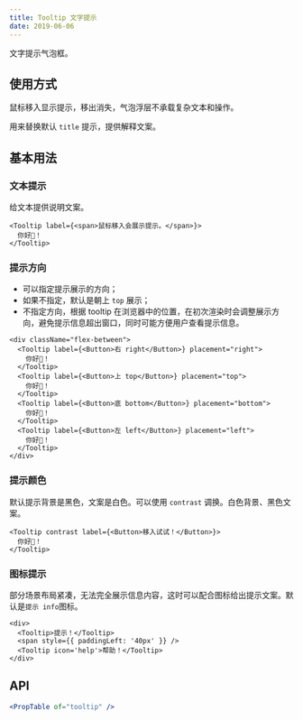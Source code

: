 ```yaml
---
title: Tooltip 文字提示
date: 2019-06-06
---
```

文字提示气泡框。

## 使用方式
鼠标移入显示提示，移出消失，气泡浮层不承载复杂文本和操作。

用来替换默认 `title` 提示，提供解释文案。

## 基本用法
### 文本提示
给文本提供说明文案。
```
<Tooltip label={<span>鼠标移入会展示提示。</span>}>
  你好👋！
</Tooltip>
```
### 提示方向
- 可以指定提示展示的方向；
- 如果不指定，默认是朝上 `top` 展示；
- 不指定方向，根据 tooltip 在浏览器中的位置，在初次渲染时会调整展示方向，避免提示信息超出窗口，同时可能方便用户查看提示信息。
```
<div className="flex-between">
  <Tooltip label={<Button>右 right</Button>} placement="right">
    你好👋！
  </Tooltip>
  <Tooltip label={<Button>上 top</Button>} placement="top">
    你好👋！
  </Tooltip>
  <Tooltip label={<Button>底 bottom</Button>} placement="bottom">
    你好👋！
  </Tooltip>
  <Tooltip label={<Button>左 left</Button>} placement="left">
    你好👋！
  </Tooltip>
</div>
```

### 提示颜色
默认提示背景是黑色，文案是白色。可以使用 `contrast` 调换。白色背景、黑色文案。
```
<Tooltip contrast label={<Button>移入试试！</Button>}>
  你好👋！
</Tooltip>
```
### 图标提示
部分场景布局紧凑，无法完全展示信息内容，这时可以配合图标给出提示文案。默认是`提示 info`图标。
```
<div>
  <Tooltip>提示！</Tooltip>
  <span style={{ paddingLeft: '40px' }} />
  <Tooltip icon='help'>帮助！</Tooltip>
</div>
```

## API
```jsx previewOnly
<PropTable of="tooltip" />
```